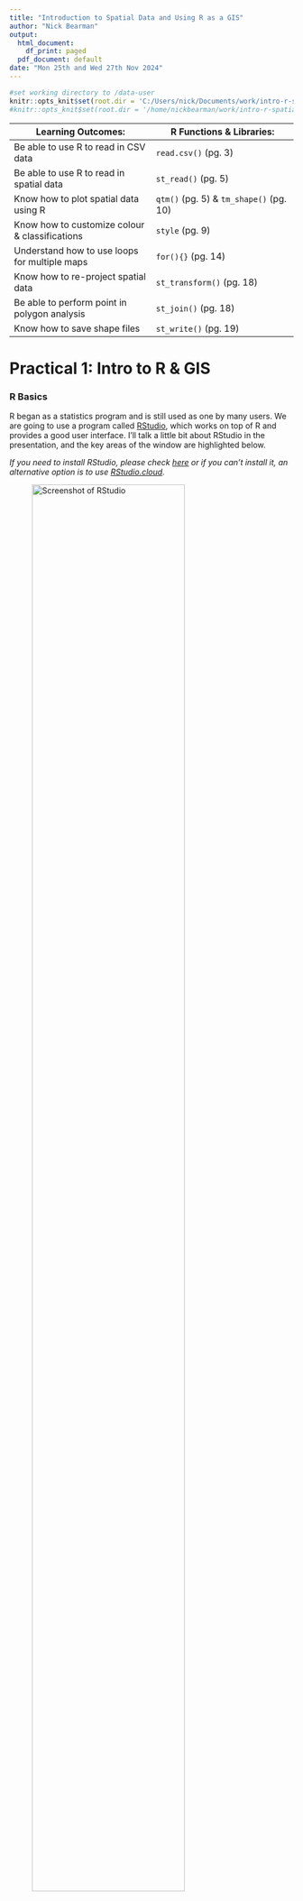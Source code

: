 ```yaml
---
title: "Introduction to Spatial Data and Using R as a GIS"
author: "Nick Bearman"
output:
  html_document:
    df_print: paged 
  pdf_document: default
date: "Mon 25th and Wed 27th Nov 2024"
---
```


```r
#set working directory to /data-user
knitr::opts_knit$set(root.dir = 'C:/Users/nick/Documents/work/intro-r-spatial-analysis/data-user')
#knitr::opts_knit$set(root.dir = '/home/nickbearman/work/intro-r-spatial-analysis/data-user')
```

| Learning Outcomes:  | R Functions & Libraries: |
| -- | -- |
| Be able to use R to read in CSV data |  `read.csv()` (pg. 3)  | 
| Be able to use R to read in spatial data | `st_read()` (pg. 5)  | 
| Know how to plot spatial data using R | `qtm()` (pg. 5) & `tm_shape()` (pg. 10)  | 
| Know how to customize colour & classifications  | `style` (pg. 9)  | 
| Understand how to use loops for multiple maps  | `for(){}` (pg. 14)  | 
| Know how to re-project spatial data | `st_transform()` (pg. 18)  | 
| Be able to perform point in polygon analysis  | `st_join()` (pg. 18)  | 
| Know how to save shape files | `st_write()` (pg. 19)  | 
<!-- Tables have a max line length, if it is too long, the table gets shrunk -->

# Practical 1: Intro to R & GIS

### R Basics

R began as a statistics program and is still used as one by many users. We are going to use a program called [RStudio](http://www.rstudio.com/ "R Studio website"), which works on top of R and provides a good user interface. I'll talk a little bit about RStudio in the presentation, and the key areas of the window are highlighted below.

*If you need to install RStudio, please check [here](https://nickbearman.github.io/installing-software/r-rstudio) or if you can't install it, an alternative option is to use [RStudio.cloud](https://rstudio.cloud).*

![Screenshot of RStudio](images/rstudio-labelled.png){ width=80% }

- Open up RStudio (click **Start** and type in `RStudio` or double-click the icon on the desktop). 

R can initially be used as a calculator - enter the following into the left-hand side of the window - the section labelled **Console**:
 
```r
6 + 8
```

Don't worry about the `[1]` for the moment - just note that R printed out `14` since this is the answer to the sum you typed in.  In these worksheets, sometimes I show the results of what you have typed in.  This is in the format shown below:

```r
5 * 4
```
Also note that `*` is the symbol for multiplication here - the last command asked R to perform the calculation '5 times 4'.  Other symbols are `-` for subtraction and `/` for division:
```r
12 - 14
6 / 17
```


You can also assign the answers of the calculations to variables and use them in calculations. 
```r
price <- 300
```
Here,  the value `300` is stored in the variable `price`.  The `<-` symbol means put the value on the right into the variable on the left, it is typed with a `<` followed by a `-`. The variables are shown in the window labelled **Environment**, in the top right. Variables can be used in subsequent calculations.  For example, to apply a 20% discount to this price, you could enter the following:
```r
price - price * 0.2 
```

or you could use intermediate variables:
```r
discount <- price * 0.2
price - discount
```

R can also work with lists of numbers,  as well as individual ones. Lists are specified using the `c` function.  Suppose you have a list of house prices  specified in thousands of pounds.  You could store them in a variable called `house.prices` like this:

```r
house.prices <- c(120,150,212,99,199,299,159)
house.prices
```
Note that there is no problem with full stops in the middle of variable names.

You can then apply functions to the lists.
```r
mean(house.prices)
```

If the house prices are in thousands of pounds, then this tells us that the mean house price is 176,900 GBP.  Note that on your display, the answer may be displayed to more significant digits, so you may have something like `r mean(house.prices)` as the mean value.

The Data Frame
------------
R has a way of storing data in an object called a **data frame**. This is rather like an internal spreadsheet where all the relevant data items are stored together as a set of columns. 

We have a CSV file of house prices and burglary rates, which we can load into R. We can use a function called `read.csv` which, as you might guess, reads CSV files. Run the line of code below, which loads the CSV file into a variable called `hp.data`. 

<!-- There are various data files used for this workshop. Ideally I would pull them in directly from GitHub with code, but I can't work out how to do this. A copy of all the data used is in the data sub-directory. Using https://raw.githubusercontent.com/nickbearman/intro-r-spatial-analysis/master/data/hpdata.csv just gives an error message. -->
<!-- Update hp.data <- read.csv("https://raw.githubusercontent.com/nickbearman/intro-r-spatial-analysis/master/data/hpdata.csv") does work but the URL is much longer, which is annoying -->

```r
hp.data <- read.csv("https://nickbearman.com/files/hpdata.csv")
```

*This loads in data from a website. We will look at reading in data from your own computer later on.*

When we read in data, it is always a good idea to check it came in ok. To do this, we can preview the data set. The `head` command shows the first 6 rows of the data.

```r
head(hp.data)
```

You can also click on the variable listed in the Environment window, which will show the data in a new tab. You can also enter:

```r
View(hp.data)
```
to open a new tab showing the data. 

You can also describe each column in the data set using the `summary` function:
```r
summary(hp.data)
```
For each column,  a number of values are listed:

Item    | Description
--------|----------------------------------------------------------------------------
Min.    | The smallest value in the column
1st. Qu.| The first quartile (the value 1/4 of the way along a sorted list of values)
Median  | The median (the value 1/2 of the way along a sorted list of values)
Mean    | The average of the column
3rd. Qu.| The third quartile (the value 3/4 of the way along a sorted list of values)
Max.    | The largest value in the column

<!-- Ideally want to add the paragraph below into a 'Notes on Summary Data' box -->
*Based on these numbers, an impression of the spread of values of each variable can be obtained. In particular it is possible to see that the median house price in St. Helens by neighbourhood ranges from 65,000 GBP to 260,000 GBP and that half of the prices lie between 152,500 GBP and 210,000 GBP. Also it can be seen that since the median measured burglary rate is zero, then at least half of areas had no burglaries in the month when counts were compiled.*

We can use square brackets to look at specific sections of the data frame, for example `hp.data[1,]` or `hp.data[,1]`. We can also delete columns and create new columns using the code below. Remember to use the `head()` command as we did earlier to look at the data frame. 

```r
#create a new column in hp.data dataframe call counciltax, storing the value NA
hp.data$counciltax <- NA
#see what has happened
head(hp.data)

#delete a column
hp.data$counciltax <- NULL
#see what has happened
head(hp.data)
```

```r
#rename a column
colnames(hp.data)[3] <- "Price-thousands"
#see what has happened
head(hp.data)
```

### Geographical Information

R has developed into a GIS as a result of user contributed packages, or libraries, as R refers to them. We will be using several libraries in this practical, and will load them as necessary. 

<!-- if using own laptops -->
If you are using your own computer, you will need to install the R libraries, as well as loading them. To do this, run `install.packages("library_name")`.
<!-- -->

To work with spatial data, we need to load some new *libraries*. 

```r
#load libraries
library(sf)
library(tmap)
```

----

**Note:** When you load the `tmap` library, you might get this message:

![](images/tmap-v4-testing.png)

If you do not get this message, then all is fine and you can carry on. 

If you do get this message, let me know immediately. Version 3 is now an old version of `tmap`. These instructions are designed for version 4 of `tmap`. To check which version you have, load the library `library(tmap)` and then run `packageVersion("tmap")`.

----

However, this just makes R *able* to handle geographical data, it doesn't actually load any specific data sets. To do this, we need to read in some data. We are going to use **shapefiles** - a well known GIS data format. We are going to be using LSOA (Lower layer Super Output Areas) data for St. Helens in Merseyside (Liverpool), UK. 

R uses working folders to store information relevant to the current project you are working on. 

- Make a folder called **R work** somewhere on your computer you can find.  
- Then we need to tell R where this is, so click **Session > Set Working Directory > Choose Directory...** and select the folder that you created. 

<!-- change working directory -->
```r
setwd("C:/Users/nick/Documents/work/intro-r-spatial-analysis/data-user")
#setwd("/home/nickbearman/work/intro-r-spatial-analysis/data-user")
```

As with most programs, there are multiple ways to do things. For instance, to set the working directory we could type: `setwd("C:/Users/<username>/Documents/r-work`. Your version might well have a longer title, depending on what you called the folder. Also note that slashes are indicated with a '*/*' not '\\'. 

There is a set of shapefiles for the St. Helens neighbourhoods at the same location as the data set you read in earlier. Since several files are needed,  I have bundled these together in a single zip file.  You will now download this to your local folder and subsequently unzip it. This can all be done via R functions:
 
 
```r
download.file("http://www.nickbearman.com/files/sthelens.zip","sthelens.zip")
unzip("sthelens.zip")
```

The first function actually downloads the zip file into your working folder, the second one unzips it. Now, we can read these into R. 

```r
sthelens <- st_read("sthelens.shp")
```
 
The `st_read` function does this and stores them as a Simple Features (or `sf`) object. You can use the `qtm` function to draw the polygons (i.e. the map of the LSOA).
 
```r
qtm(sthelens)
```

We can also use the `head()` command to show the first six rows, exactly the same as with a data frame. 

```r
head(sthelens)
```

*This is the same as the attribute table in programs like ArcGIS, QGIS or MapInfo. If you want to, open the shapefile in QGIS or ArcGIS to have a look.*

You can see there is a lot of information there, including the geometry. The useful bit for us is the `ID` field, as this matched the ID field in the `hp.data` file. We can use this to join the two data sets together, and then show the Burglary rates on the map. 

The idea is that there is a field in each data set that we can use to join the two together; in this case we have the `ID` field in `sthelens` and the `ID` field in `hp.data`. 
 
 
```r
sthelens <- merge(sthelens, hp.data)
```
 
And use the `head` function to check the data have been joined correctly. 

```r
head(sthelens)
```
 
Now that we have joined the data together, we can draw a choropleth map of the burglary data.  

```r
#use the qtm() function for a Quick Thematic Map
qtm(sthelens,  fill="Burglary")
```

This is a very quick way of getting a map out of R. To use the map, click on the **Export** button, and then choose **Copy to Clipboard...**. Then choose **Copy Plot**. If you also have Word up and running, you can then paste the map into your document. You can also save the map as an Image or PDF. 

# Practical 2: Making a Map

Working with R often requires several lines of code to get an output. Rather than typing code into the **Console**, we can use a **script** instead. This allows us to go back and edit the code very easily, to correct mistakes! 

Create a new script (**File > New File > R Script**) and enter the code in there. Then you can select the lines you want to run by highlighting them, and then pressing `Ctrl+Enter`, or using the **Run** button. 

Now we are going to use the same principle as we used before to create a map of some data from the 2021 Census. We need to download the data, and although there are other sources of these data, in this example we will use the https://www.nomisweb.co.uk/ website.

- Navigate to **https://www.nomisweb.co.uk/**. 
- Under **Census Statistics** (scroll down) click **2021 Data catalogue**. 
- Select **Bulk Data Downloads**. 
- Scroll down to **TS007A	Age by five-year age bands**. 
- Download the **census2021-ts007a.zip** zip file. 
- Open up the zip file - you will see a csv file for each geography - LSOA, MSOA, OA and various others. 
- Extract the file `census2021-ts007a-lsoa.csv`

<!-- Last checked 2024-05-22 -->
  
Open this file up in Excel, and you can see there are a number of different columns, covering different data. We are interested in the age data - scroll across and see the different values we have. 

Add the command below to your script, and run it to read in the CSV file. The `header = TRUE` tells R to assign the first row as variable names. 

```r
#download csv file
#download.file("http://www.nickbearman.me.uk/data/r/nomis-2011-age-data.zip","nomis-2011-age-data.zip")
#unzip csv file
#unzip("nomis-2011-age-data.zip")
```

```r
pop2021 <- read.csv("census2021-ts007a-lsoa.csv", header = TRUE)
```

Then run `head` to see that the data has been read in correctly. *R will show all 22 variables, where as I've only shown the first 5 in the handout*. 

```r
head(pop2021)
```

```r
head(pop2021[,1:5])
```

Some of the variable names are not displayed very clearly. We can rename the columns, so that when we run the `head()` command, R lists the correct names. This will also help us refer to the columns later on. 

Run the code below, which creates a new variable which contains the names (`newcolnames`) and then applies it to the `pop2021` data frame. 

*It's also worth noting here that any line of code that starts with a `#` is a comment - i.e. R will ignore that line and move onto the next. I've included them here so you can see what is going on, but you don't need to type them in.* 

```r
#create a new variable which contains the new variable names
newcolnames <- c("Total","Age00to04","Age05to09","Age10to14","Age15to19",
                 "Age20to24","Age25to29","Age30to34","Age35to39",
                 "Age40to44","Age45to49","Age50to54","Age55to59",
                 "Age60to64","Age65to69","Age70to74","Age75to79",
                 "Age80to84","Age85andOver")

#apply these to pop2011 data frame
colnames(pop2021)[4:22] <- newcolnames
```

The final line of code (starting `colnames`) actually updates the variable names. The square brackets are used to refer to specific elements - in this case, columns 4 to 22. 

*For example, `pop2021[1,]` will show the first row and `pop2021[,1]` will show the first column.*
  
Now we have the correct column names for the data frame. It would also be good to check they have been applied to the `pop2021` dataframe correctly. **What code would you use to do this?**

```r
head(pop2021[,1:12])
```

Now we have the attribute data (the number of people in each age group in each LSOA in this case) we need to join this attribute data to the spatial data. Therefore, first, we need to download the spatial data. 

- Go to **https://borders.ukdataservice.ac.uk/** and select **Boundary Data Selector**. 
- Then set **Country** to **England**, **Geography** to **Statistical Building Block**, **Dates** to **2011 and later**, and click **Find**.
- Select **English Lower Layer Super Output Areas, 2021** and click **List Areas**. 
- Select **England** from the list and choose **Expand Selection**.
- Select **North West [England]** from the list and choose **Expand Selection**.
- Select **Liverpool [North West]** from the list and click **Extract Boundary Data**. 
- After a 5 to 20 second wait, click `BoundaryData.zip` to download the files. 

<!-- Last checked 2024-05-22 -->
  
Extract the files, and move all the files starting with the name `england_lsoa_2021` to your working folder. Then read in the data:
  
```r
#download.file("http://www.nickbearman.me.uk/data/r/england_lsoa_2011.zip","england_lsoa_2011.zip")
#unzip("england_lsoa_2011.zip")
unzip("BoundaryData.zip")
```

```r
#read in shapefile
LSOA <- st_read("england_lsoa_2021.shp")
```

Like earlier, we can use the `qtm()` command to preview the map. We can also look at the attribute table with `head()`. Try these both now. 

The next stage is to join the attribute data to the spatial data, like we did in the exercise earlier. See if you can see how and why I have changed the code from earlier. 

```r
#join attribute data to LSOA
LSOA <- merge(LSOA, pop2021, by.x="lsoa21cd", by.y="geography.code")
```

And use the `head` command to check it has joined correctly. Your data should contain correctly labelled Age data in the 7th to 26th columns. 

```r
head(LSOA)
```

```r
head(LSOA[,1:6])
```

### Making Maps

Now we have all the data setup, we can actually create the map. We can use the `qtm()` code like we did earlier. 

We can use the `fill` parameter like we did earlier with the `Burglary` data. Try working out the code yourself to show the first set of age data. 

![Output from `qtm(LSOA)` (left) and output with `tm_shape(LSOA) + tm_polygons("Age00to04")` (right).](images/map-example-outputs-1.png){ width=90% }

This works well, and we can choose which variable to show. However we don't get many options with this. We can use a different function `tm_shape()`, which will give us more options. 

```r
tm_shape(LSOA) +
  tm_polygons("Age00to04")
```

```r
  tm_shape(LSOA) +
    tm_polygons(fill = "Age00to04",
                fill.scale = tm_scale_intervals(values = "brewer.greens", n = 6, style = "jenks"))
```

This allows us to change the title, colours and legend title size. Try substituting in `brewer.blues` and adjusting the title. 

### Colours and Categories 

We can choose lots of different colours from ColorBrewer, and different classification methods as well. To show all of the different colour palettes we could use, run this code:

```r
#load the R Color Brewer library
  library(RColorBrewer)
#display the palette
  display.brewer.all()
```

Note how that when we use different colours with `tmap`, the name is pre-fixed with `brewer.` and all lower case. E.g. `Blues` from above becomes `brewer.blues`. All of the options are managed by the `cols4all` package, which has many many more options. Have a look at [https://cols4all.github.io/cols4all-R/index.html](https://cols4all.github.io/cols4all-R/index.html) for details. You can use the command  `cols4all::c4a_gui()` to see all the different options, but you will also have to install some other libraries to do this. 

We can also choose which classification method to use and how many classes. We can set `n = 6` to set the number of classes

```r
  tm_shape(LSOA) +
    tm_polygons(fill = "Age00to04",
                fill.scale = tm_scale_intervals(values = "brewer.greens", n = 6, style = "jenks"))
```

We can also set the `style` which is the classification method. Standard options are: 

| **Classification Name** | **Code**   | **Details or Example** |  
| ----                    | ----       | ----                   | 
| Equal Interval          | `equal`    | *Regular intervals e.g. 0-5, 5-10, 10-15, 15-20* | 
| Quantiles               | `quantile` | *Split the data into 5 equal categories, with the same                                            number of data points in each category* | 
| Natural Breaks          | `jenks`    | *Algorithm based to create data driven categories* | 
| Standard Deviation      | `sd`       | *Bases classes on data's mean and standard deviation e.g. -1SD to mean, mean to +1SD, +1SD to +2SD* | 
| Fixed Breaks            | `fixed`    | *You choose the breaks - see below* | 

**Fixed Breaks example:**

<!-- See issue at https://github.com/r-tmap/tmap/issues/1030 -->

```r
tm_shape(LSOA) +
    tm_polygons(fill = "Age00to04",
                fill.scale = tm_scale_intervals(values = "brewer.greens", 
                                n = 6, 
                                style = "fixed", 
                                breaks = c(0, 50, 100, 150, 250, 300, 350)))
```

### Classification on a Histogram (optional exercise)

You can also show a histogram with the classification breaks using this code:

```r
#select the variable
  var <- LSOA$Age00to04
#calculate the breaks
  library(classInt)
  breaks <- classIntervals(var, n = 6, style = "fisher")
#draw histogram
  hist(var)
#add breaks to histogram
  abline(v = breaks$brks, col = "red")
```

### Histogram on the map

We can also add a histogram of the data to the map:

```r
tm_shape(LSOA) +
    tm_polygons(fill = "Total",
                fill.scale = tm_scale_intervals(values = "brewer.greens", n = 6, style = "jenks"),
                fill.legend = tm_legend(title = "Aged 0 to 4"),
                fill.chart = tm_chart_histogram())
```

### Layout Options and Margins (optional exercise)

`tmap` has a huge number of options to customise the layout - have a look at https://r-tmap.github.io/tmap/articles/basics_layout as a starting point. The help is also quite comprehensive, so try `?tm_polygons` for some useful information. 

### Scale Bar and North Arrow (optional exercise)

It is also good practice to add a scale bar and a north arrow to each of the maps you produce. Running this code will add these to the map:

```r
  tm_shape(LSOA) +
    #set column, colours and classification method
	tm_polygons(fill = "Age00to04",
                fill.scale = tm_scale_intervals(values = "brewer.greens", style = "jenks"),
                fill.legend = tm_legend(title = "Aged 0 to 4", size = 0.8)) +
    ##add scale bar
	tm_scalebar(position = c(0.1, 0.1)) + 
    ##north arrow
    tm_compass(size = 1.5, position = c(0.1, 0.3)) + 
  #Set title details
  tm_title("Total Population of Liverpool, 2021")
```

`tmap` has some advanced positioning options as well. I would recommend having a look at this [vignette about positioning](https://r-tmap.github.io/tmap/articles/adv_positions). 

Remember that any line starting with a `#` is a comment, and will be ignored by R. Comments are very useful for us to note what the code is doing, particularly when you come back to it 6 months later and can't remember what it is supposed to do!

### Interactive Maps (optional exercise)

The `tmap` library has two different viewing options - `plot` which is what we have been using so far, and `view` which provides a basemap and the ability to zoom in and out. Try this code:

```r
  #set tmap to view mode
  tmap_mode("view")
  #plot using qtm
  qtm(sthelens)
  #plot using tm_shape
  tm_shape(LSOA) +
    #Set colours and classification methods
    tm_polygons(fill = "Total",
                fill.scale = tm_scale_intervals(values = "brewer.greens", style = "jenks"))
  #return tmap to plot mode
  tmap_mode("plot")
```

*Shiny is a tool developed by RStudio we can use to create interactive maps on the web, with many different options. Have a look at https://shiny.rstudio.com/.*

### Exporting and Creating Multiple Maps

We can automatically save the map as a file by creating the map object as a new variable (`m`) and then save it using `tmap_save(m)`. 

```r
  #create map
  m <- tm_shape(LSOA) +
    tm_polygons(fill = "Total",
                fill.scale = tm_scale_intervals(values = "brewer.greens", style = "jenks"),
                fill.legend = tm_legend(title = "Liverpool", size = 0.8)) +
    tm_scalebar(position = c(0.1, 0.1)) + 
    ##north arrow
    tm_compass(size = 1.5, position = c(0.1, 0.3))
  #save map
  tmap_save(m)
```

Saving the map using code allows us to create multiple maps very easily. A variable (`mapvariables`) is used to list which variables should be mapped, and then the line starting `for` starts a loop. Try running the code, and then change the variables it maps.
 
  
```r
  mapvariables <- c("Total", "Age00to04", "Age05to09")
  #loop through for each map
  for (i in 1:length(mapvariables)) {
    #setup map
    m <- tm_shape(LSOA) +
      tm_polygons(fill = mapvariables[i],
                  fill.scale = tm_scale_intervals(values = "brewer.greens", style = "jenks"),
                  fill.legend = tm_legend(title = "Liverpool", size = 0.8)) +
      tm_scalebar(position = c(0.1, 0.1)) + 
      ##north arrow
      tm_compass(size = 1.5, position = c(0.1, 0.3))
    #save map
    tmap_save(m, filename = paste0("map-",mapvariables[i],".png"))
    #end loop
  }
```

You can replace `.png` with `.jpg` or `.pdf` for different file formats. 

I will go through the loop in the presentation. You can also view a recording of this video on [YouTube](https://youtu.be/eQuO92xiG4Y). 

### Creating a Tidy Map Title (optional exercise)

As you may have spotted, the map and legend titles aren't great. Just using the field name does give us the information we require, but it doesn't make a good looking map. 

How can we make a better map title? 

Have an experiment and see if you can work it out. There is some code available (in `script-examples/
script-p2-multiple-maps-title.R`) but try not to look straight away!


# Practical 3: Clustering of Crime Points 

In this section we will look at some point data, and how we can analyse it in R. We need to read in the crime data, and because the crime data is just a CSV file, we need to do some processing in order to get it as spatial data in R, including some re-projecting of the data (converting the coordinate system from WGS 1984 to BNG).

```r
#Read the data into a variable called crimes
crimes <- read.csv("http://nickbearman.com/files/police-uk-2020-04-merseyside-street.csv")
```

Now the CSV data has been read in, take a quick look at it using the  `head()` function. You will see that the data consists of a number of columns, each with a heading. Two of these are called *Longitude* and *Latitude* - these are the column headers that give the coordinates of each incident in the data you have just downloaded. Another is headed *Crime.Type* and tells you which type of crime occurred. 

At the moment, the data is just in a data frame object - not any kind of spatial object.  To create the spatial object,  enter the following:

```r
#create crimes data 
crimes_sf <- st_as_sf(crimes, coords = c('Longitude', 'Latitude'), crs = 4326)
```

We are taking the `crimes` data, telling R which columns have coordinates (`coords = c('Longitude', 'Latitude')`), and saying that they are in WGS 1984 (`crs = 4326`).

Use the `head()` function to check the data have been processed properly. We can also use `qtm()` to plot a map. 

```r
qtm(crimes_sf)
```

We also need to reproject the data, from Latitude/Longitude (`4326`), to British National Grid (`27700`):

```r
#reproject to British National Grid, from Latitude/Longitude
crimes_sf_bng <- st_transform(crimes_sf, crs = 27700)
```

To see the geographical pattern of these crimes, enter:

```r
  tm_shape(crimes_sf_bng) +
    tm_symbols(size = 0.1,
               col = "darkred", 
               col_alpha = 0.5)  
```

We can see the rough outline of the Merseyside Police area, as well as the path of the River Mersey. 

You can also examine the kinds of different crimes recorded.
```r
table(crimes_sf_bng$Crime.type)
```

### Point in Polygon

Having the spatial location of the crimes is great, but we need to combine this with other data to begin to really understand it. 

To start with, we can overlay the LSOA we used earlier on the crimes. We can plot the crimes like we did earlier. What we can also do is plot the LSOA data on top. 

```r
#plot the crime data
  tm_shape(crimes_sf_bng) +
    tm_symbols(size = 0.1,
               col = "red", 
               col_alpha = 0.5) +
    #add LSOA on top
    tm_shape(LSOA) +
    tm_borders()
```

This doesn't really help much, as R sets the window to the first data set plotted. Try plotting the LSOA first, then the crimes layer.

This is still just two layers overlaid, but hopefully we can see what is going on now. A common GIS function is "point-in-polygon", a type of spatial join, which will allow us to count how many crimes have been reported in each LSOA. 

```r
#perform spatial join
LSOA_crimes <- st_join(LSOA, crimes_sf_bng)
```

```r
#view output
head(LSOA_crimes)
```

This has completed a spatial join, linking each crime point with each LSOA it is located within. This is useful, but we need to do a bit of tidying up for us to know how many crimes are in each LSOA. 

So we can aggregate the data by LSOA (this might take a few seconds to run):

```r
#Aggregate by LSOA
LSOA_crimes_aggregated <- aggregate(x = LSOA_crimes, by = list(LSOA_crimes$lsoa21cd), FUN = length)
```

```r
#gives us count of points in each polygon
head(LSOA_crimes_aggregated)
```

This will group each LSOA together - and count how many crimes are in each. The count function is `length` in R. If we were combining qualitative data (e.g. value of objects stolen in each burglary) then we could calculate the mean instead - to get the mean burglary value by each LSOA. 

The output isn't that elegant - it repeats the output (of length) across every column. So we can tidy this up, rename the columns and map the data.

```r
#remove additional columns
LSOA_crimes_aggregated <- LSOA_crimes_aggregated[,1:2]

#rename columns
colnames(LSOA_crimes_aggregated) <- c("lsoa21cd", "count of crimes","geometry")

#map using qtm
qtm(LSOA_crimes_aggregated, fill = "count of crimes")

#map using tmap
  tm_shape(LSOA_crimes_aggregated) +
    tm_polygons(fill = "count of crimes",
                fill.scale = tm_scale_intervals(values = "brewer.greens", style = "jenks"),
                fill.legend = tm_legend(title = "Number of Crimes", size = 0.8))
```

There are many different ways of doing the aggregation - if you have used the `tidyverse` approach in R, you can use `group_by` from the `dplyr` library.

### Calculating the Crime Rate (optional exercise)

This just tells us how many crimes there were in each LSOA - nothing about the rate. Try calculating the rate of the crimes per 10,000 people using the population data from earlier. *You will need to join the population data, `pop2021`.*

You can calculate the rate by calculating `(number of crimes / population) * 10000`. See the beginning of the handout for help on calculating values. Remember you will need to refer explicitly to the data frame and variable (`LSOA_crimes_aggregated$count of crimes`) each time you mention a column, i.e. `LSOA_crimes_aggregated$count of crimes / LSOA_crimes_aggregated$AllUsualResidents * 10000`.

*There is an "answer" script in `script-examples/script-p3-point-in-polygon.R` but try not to look at it straight away!*

### Exporting Shapefiles

We used `st_read` to read in a shape file, and we can use `st_write` to export a shape file: 

```r
#save as shapefile
st_write(LSOA_crimes_aggregated, "LSOA-crime-count.shp")
```

### `sp` library

As I mentioned in the presentation, there is a `sp` library for R, an older library, which handles spatial data in a different way. See the presentation for details, and there are some example files in `\script-examples` called `script-SP-*` to show you how `sp` works. 

# Practical 4: Bring Your Own Data

This is the opportunity to use some of the techniques we have covered on your own data. If you don't have any data with you, you can download some sample data from the links in the training day handout. 

----

This practical was written using R 4.3.0 (2023-04-21), RStudio 2023.06.0 and `tmap` 4.0 by Dr. Nick Bearman (nick@nickbearman.com). It has also been tested in RStudio Cloud, with R 4.4.0 (2024-04-24) and RStudio 2023.12.1. 

This work (Introduction to Spatial Data and Using R as a GIS by Nick Bearman) is licensed under the Creative Commons Attribution-NonCommercial-ShareAlike 4.0 International license. To view a copy of this license, visit http://creativecommons.org/licenses/by-nc-sa/4.0/. <img style="height:22px!important;margin-left:3px;vertical-align:text-bottom;" src="https://mirrors.creativecommons.org/presskit/icons/cc.svg?ref=chooser-v1"><img style="height:22px!important;margin-left:3px;vertical-align:text-bottom;" src="https://mirrors.creativecommons.org/presskit/icons/by.svg?ref=chooser-v1"><img style="height:22px!important;margin-left:3px;vertical-align:text-bottom;" src="https://mirrors.creativecommons.org/presskit/icons/nc.svg?ref=chooser-v1"><img style="height:22px!important;margin-left:3px;vertical-align:text-bottom;" src="https://mirrors.creativecommons.org/presskit/icons/sa.svg?ref=chooser-v1">


The latest version of the PDF is available from https://github.com/nickbearman/intro-r-spatial-analysis. This is v9.2 and this was created on `r format(Sys.time(), '%d %B %Y')`. 

